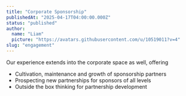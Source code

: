 ```yaml
---
title: "Corporate Sponsorship"
publishedAt: "2025-04-17T04:00:00.000Z"
status: "published"
author:
  name: "Liam"
  picture: "https://avatars.githubusercontent.com/u/10519011?v=4"
slug: "engagement"
---
```


Our experience extends into the corporate space as well, offering

- Cultivation, maintenance and growth of sponsorship partners
- Prospecting new partnerships for sponsors of all levels
- Outside the box thinking for partnership development